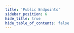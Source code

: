 ```yaml
---
title: 'Public Endpoints'
sidebar_position: 6
hide_title: true
hide_table_of_contents: false
---
```



<PageTitle
  iconUrl="img/router-icon.svg"
  title="Public Endpoints"
  chainId="router_9600-1"
  version="v1.6.0"
/>

<Endpoints
  api="https://router-api.noders.services"
  rpc="https://router-rpc.noders.services"
  grpc="https://router-grpc.noders.services:443"
  jsonRpc=""
/>

